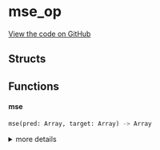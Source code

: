 # mse_op



[View the code on GitHub](https://github.com/endia-ai/Endia/tree/nightly/endia/functional/loss_ops/mse_op.mojo)

## Structs

## Functions

#### **mse**

```python
mse(pred: Array, target: Array) -> Array
```

<details>
<summary>more details</summary>

###### Args

- ``pred``: ``Array``
  

- ``target``: ``Array``
  

###### Returns
- ``Array`` - 


</details>

